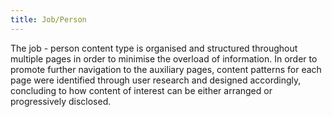 ```yaml
---
title: Job/Person
---
```



<Paragraph size="lead">
  The job - person content type is organised and structured throughout multiple
  pages in order to minimise the overload of information.
</Paragraph>
<Paragraph size="lead">
  In order to promote further navigation to the auxiliary pages, content
  patterns for each page were identified through user research and designed
  accordingly, concluding to how content of interest can be either arranged or
  progressively disclosed.
</Paragraph>
